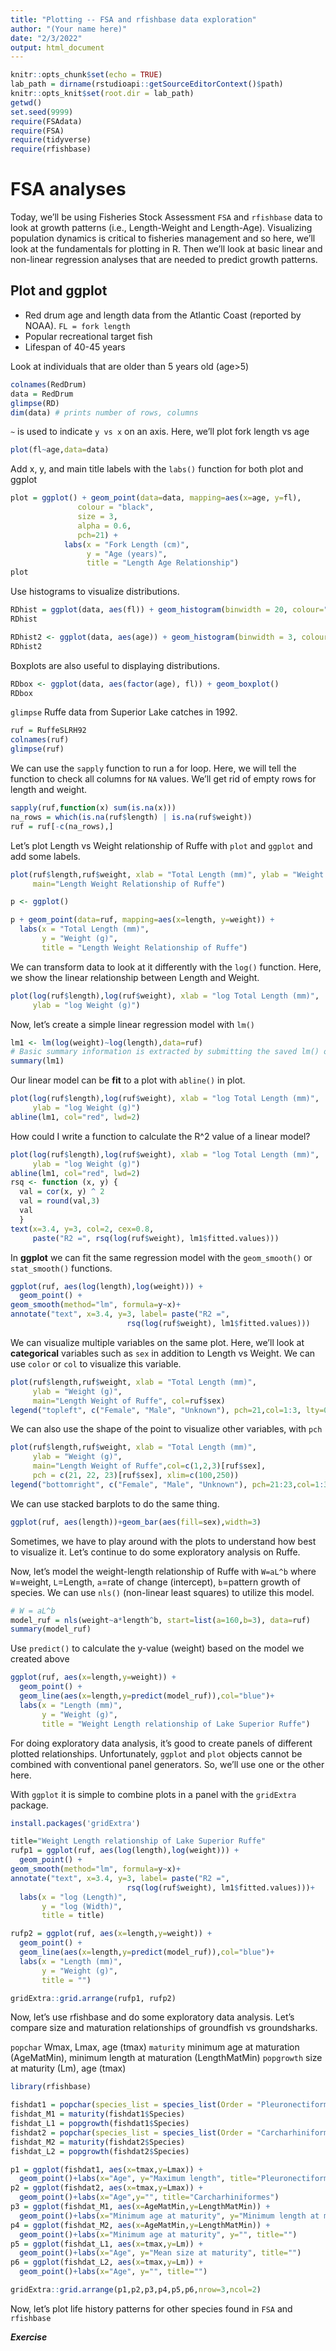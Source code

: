 ```yaml
---
title: "Plotting -- FSA and rfishbase data exploration"
author: "(Your name here)"
date: "2/3/2022"
output: html_document
---
```


```r
knitr::opts_chunk$set(echo = TRUE)
lab_path = dirname(rstudioapi::getSourceEditorContext()$path)
knitr::opts_knit$set(root.dir = lab_path)
getwd()
set.seed(9999)
require(FSAdata) 
require(FSA)
require(tidyverse)
require(rfishbase)
```

# FSA analyses
Today, we'll be using Fisheries Stock Assessment `FSA` and `rfishbase` data to look at growth patterns (i.e., Length-Weight and Length-Age). Visualizing population dynamics is critical to fisheries management and so here, we'll look at the fundamentals for plotting in R. Then we'll look at basic linear and non-linear regression analyses that are needed to predict growth patterns.

## Plot and ggplot
- Red drum age and length data from the Atlantic Coast (reported by NOAA). `FL = fork length`
- Popular recreational target fish
- Lifespan of 40-45 years

Look at individuals that are older than 5 years old (age>5)
```r
colnames(RedDrum)
data = RedDrum
glimpse(RD)
dim(data) # prints number of rows, columns
```

`~` is used to indicate `y vs x` on an axis. Here, we'll plot fork length vs age

```r
plot(fl~age,data=data)
```

Add x, y, and main title labels with the `labs()` function for both plot and ggplot
```r
plot = ggplot() + geom_point(data=data, mapping=aes(x=age, y=fl),
               colour = "black",
               size = 3,
               alpha = 0.6,
               pch=21) + 
            labs(x = "Fork Length (cm)",
                 y = "Age (years)",
                 title = "Length Age Relationship")
plot
```

Use histograms to visualize distributions.
```r
RDhist = ggplot(data, aes(fl)) + geom_histogram(binwidth = 20, colour="black", fill="grey")
RDhist
```

```r
RDhist2 <- ggplot(data, aes(age)) + geom_histogram(binwidth = 3, colour="black", fill="grey")
RDhist2
```

Boxplots are also useful to displaying distributions.

```r
RDbox <- ggplot(data, aes(factor(age), fl)) + geom_boxplot()
RDbox
```

`glimpse` Ruffe data from Superior Lake catches in 1992.

```r
ruf = RuffeSLRH92
colnames(ruf)
glimpse(ruf)
```

We can use the `sapply` function to run a for loop. Here, we will tell the function to check all columns for `NA` values. We'll get rid of empty rows for length and weight.   

```r
sapply(ruf,function(x) sum(is.na(x)))
na_rows = which(is.na(ruf$length) | is.na(ruf$weight))
ruf = ruf[-c(na_rows),]
```

Let's plot Length vs Weight relationship of Ruffe with `plot` and `ggplot` and add some labels.

```r
plot(ruf$length,ruf$weight, xlab = "Total Length (mm)", ylab = "Weight (g)",
     main="Length Weight Relationship of Ruffe")

p <- ggplot()

p + geom_point(data=ruf, mapping=aes(x=length, y=weight)) +
  labs(x = "Total Length (mm)",
       y = "Weight (g)",
       title = "Length Weight Relationship of Ruffe")
```


We can transform data to look at it differently with the `log()` function. Here, we show the linear relationship between Length and Weight. 

```r
plot(log(ruf$length),log(ruf$weight), xlab = "log Total Length (mm)", 
     ylab = "log Weight (g)")
```

Now, let's create a simple linear regression model with `lm()`

```r
lm1 <- lm(log(weight)~log(length),data=ruf)
# Basic summary information is extracted by submitting the saved lm() object to summary() as follows
summary(lm1)
```
Our linear model can be **fit** to a plot with `abline()` in plot. 

```r
plot(log(ruf$length),log(ruf$weight), xlab = "log Total Length (mm)", 
     ylab = "log Weight (g)")
abline(lm1, col="red", lwd=2)
```

How could I write a function to calculate the R^2 value of a linear model? 

```r
plot(log(ruf$length),log(ruf$weight), xlab = "log Total Length (mm)", 
     ylab = "log Weight (g)")
abline(lm1, col="red", lwd=2)
rsq <- function (x, y) {
  val = cor(x, y) ^ 2
  val = round(val,3)
  val
  }
text(x=3.4, y=3, col=2, cex=0.8,
     paste("R2 =", rsq(log(ruf$weight), lm1$fitted.values)))
```

In **ggplot** we can fit the same regression model with the `geom_smooth()` or `stat_smooth()` functions.

```r
ggplot(ruf, aes(log(length),log(weight))) +
  geom_point() +
geom_smooth(method="lm", formula=y~x)+
annotate("text", x=3.4, y=3, label= paste("R2 =", 
                          rsq(log(ruf$weight), lm1$fitted.values)))
```

We can visualize multiple variables on the same plot. Here, we'll look at **categorical** variables such as `sex` in addition to Length vs Weight. We can use `color` or `col` to visualize this variable.

```r
plot(ruf$length,ruf$weight, xlab = "Total Length (mm)", 
     ylab = "Weight (g)",
     main="Length Weight of Ruffe", col=ruf$sex)
legend("topleft", c("Female", "Male", "Unknown"), pch=21,col=1:3, lty=0)
```

We can also use the shape of the point to visualize other variables, with `pch`

```r
plot(ruf$length,ruf$weight, xlab = "Total Length (mm)", 
     ylab = "Weight (g)",
     main="Length Weight of Ruffe",col=c(1,2,3)[ruf$sex], 
     pch = c(21, 22, 23)[ruf$sex], xlim=c(100,250))
legend("bottomright", c("Female", "Male", "Unknown"), pch=21:23,col=1:3, lty=0)
```

We can use stacked barplots to do the same thing.  

```r
ggplot(ruf, aes(length))+geom_bar(aes(fill=sex),width=3)
```

Sometimes, we have to play around with the plots to understand how best to visualize it. Let's continue to do some exploratory analysis on Ruffe. 

Now, let's model the weight-length relationship of Ruffe with `W=aL^b` where `W`=weight, `L`=Length, `a`=rate of change (intercept), `b`=pattern growth of species. We can use `nls()` (non-linear least squares) to utilize this model.

```r
# W = aL^b
model_ruf = nls(weight~a*length^b, start=list(a=160,b=3), data=ruf)
summary(model_ruf)
```

Use `predict()` to calculate the y-value (weight) based on the model we created above

```r
ggplot(ruf, aes(x=length,y=weight)) +
  geom_point() +
  geom_line(aes(x=length,y=predict(model_ruf)),col="blue")+
  labs(x = "Length (mm)",
       y = "Weight (g)",
       title = "Weight Length relationship of Lake Superior Ruffe")

```

For doing exploratory data analysis, it's good to create panels of different plotted relationships. Unfortunately, `ggplot` and `plot` objects cannot be combined with conventional panel generators. So, we'll use one or the other here.

With `ggplot` it is simple to combine plots in a panel with the `gridExtra` package.

```r
install.packages('gridExtra')
```


```r
title="Weight Length relationship of Lake Superior Ruffe"
rufp1 = ggplot(ruf, aes(log(length),log(weight))) +
  geom_point() +
geom_smooth(method="lm", formula=y~x)+
annotate("text", x=3.4, y=3, label= paste("R2 =", 
                          rsq(log(ruf$weight), lm1$fitted.values)))+
  labs(x = "log (Length)",
       y = "log (Width)",
       title = title)

rufp2 = ggplot(ruf, aes(x=length,y=weight)) +
  geom_point() +
  geom_line(aes(x=length,y=predict(model_ruf)),col="blue")+
  labs(x = "Length (mm)",
       y = "Weight (g)",
       title = "")

gridExtra::grid.arrange(rufp1, rufp2)
```

Now, let's use rfishbase and do some exploratory data analysis. Let's compare size and maturation relationships of groundfish vs groundsharks.  

`popchar` Wmax, Lmax, age (tmax)
`maturity` minimum age at maturation (AgeMatMin), minimum length at maturation (LengthMatMin)
`popgrowth` size at maturity (Lm), age (tmax)

```r
library(rfishbase)

fishdat1 = popchar(species_list = species_list(Order = "Pleuronectiformes")) 
fishdat_M1 = maturity(fishdat1$Species)
fishdat_L1 = popgrowth(fishdat1$Species)
fishdat2 = popchar(species_list = species_list(Order = "Carcharhiniformes"))
fishdat_M2 = maturity(fishdat2$Species)
fishdat_L2 = popgrowth(fishdat2$Species)

p1 = ggplot(fishdat1, aes(x=tmax,y=Lmax)) +
  geom_point()+labs(x="Age", y="Maximum length", title="Pleuronectiformes")
p2 = ggplot(fishdat2, aes(x=tmax,y=Lmax)) +
  geom_point()+labs(x="Age",y="", title="Carcharhiniformes")
p3 = ggplot(fishdat_M1, aes(x=AgeMatMin,y=LengthMatMin)) +
  geom_point()+labs(x="Minimum age at maturity", y="Minimum length at maturity", title="")
p4 = ggplot(fishdat_M2, aes(x=AgeMatMin,y=LengthMatMin)) +
  geom_point()+labs(x="Minimum age at maturity", y="", title="")
p5 = ggplot(fishdat_L1, aes(x=tmax,y=Lm)) +
  geom_point()+labs(x="Age", y="Mean size at maturity", title="")
p6 = ggplot(fishdat_L2, aes(x=tmax,y=Lm)) +
  geom_point()+labs(x="Age", y="", title="")

gridExtra::grid.arrange(p1,p2,p3,p4,p5,p6,nrow=3,ncol=2)
```

Now, let's plot life history patterns for other species found in `FSA` and `rfishbase`

***Exercise***

